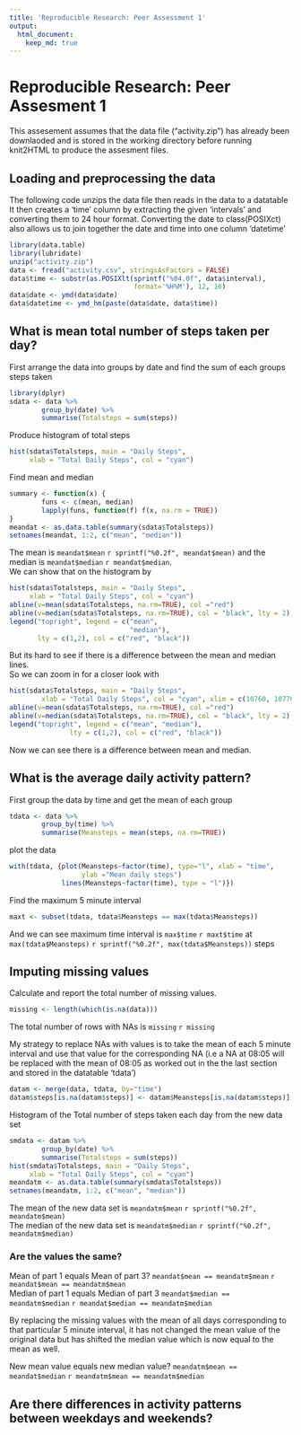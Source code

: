 ```yaml
---
title: 'Reproducible Research: Peer Assessment 1'
output:
  html_document:
    keep_md: true
---
```

# Reproducible Research: Peer Assesment 1

This assesement assumes that the data file ("activity.zip") has already been downlaoded and is stored in the working directory before running knit2HTML to produce the assesment files.

## Loading and preprocessing the data

The following code unzips the data file then reads in the data to a datatable 
It then creates a 'time' column by extracting the given 'intervals' and converting them to 24 hour format.
Converting the date to class(POSIXct) also allows us to join together the date and time into one column 'datetime'

```r
library(data.table)
library(lubridate)
unzip("activity.zip")
data <- fread("activity.csv", stringsAsFactors = FALSE)
data$time <- substr(as.POSIXlt(sprintf("%04.0f", data$interval), 
                               format='%H%M'), 12, 16)
data$date <- ymd(data$date)
data$datetime <- ymd_hm(paste(data$date, data$time))
```


## What is mean total number of steps taken per day?

First arrange the data into groups by date and find the sum of each groups steps taken

```r
library(dplyr)
sdata <- data %>%
        group_by(date) %>%
        summarise(Totalsteps = sum(steps))
```

Produce histogram of total steps    
     
```r
hist(sdata$Totalsteps, main = "Daily Steps",
     xlab = "Total Daily Steps", col = "cyan")
```

Find mean and median

```r
summary <- function(x) {
        funs <- c(mean, median)
        lapply(funs, function(f) f(x, na.rm = TRUE))
}
meandat <- as.data.table(summary(sdata$Totalsteps))
setnames(meandat, 1:2, c("mean", "median"))
```

The mean is `meandat$mean` `r sprintf("%0.2f", meandat$mean)` and the median is `meandat$median` `r meandat$median`.  
We can show that on the histogram by

```r
hist(sdata$Totalsteps, main = "Daily Steps",
     xlab = "Total Daily Steps", col = "cyan")
abline(v=mean(sdata$Totalsteps, na.rm=TRUE), col ="red")
abline(v=median(sdata$Totalsteps, na.rm=TRUE), col = "black", lty = 2)
legend("topright", legend = c("mean",
                              "median"), 
       lty = c(1,2), col = c("red", "black"))
```

But its hard to see if there is a difference between the mean and median lines.  
So we can zoom in for a closer look with

```r
hist(sdata$Totalsteps, main = "Daily Steps",
        xlab = "Total Daily Steps", col = "cyan", xlim = c(10760, 10770))
abline(v=mean(sdata$Totalsteps, na.rm=TRUE), col ="red")
abline(v=median(sdata$Totalsteps, na.rm=TRUE), col = "black", lty = 2)
legend("topright", legend = c("mean", "median"), 
               lty = c(1,2), col = c("red", "black"))
```

Now we can see there is a difference between mean and median.

## What is the average daily activity pattern?

First group the data by time and get the mean of each group

```r
tdata <- data %>%
        group_by(time) %>%
        summarise(Meansteps = mean(steps, na.rm=TRUE)) 
```

plot the data

```r
with(tdata, {plot(Meansteps~factor(time), type="l", xlab = "time", 
                  ylab ="Mean daily steps")
             lines(Meansteps~factor(time), type = "l")})
```

Find the maximum 5 minute interval

```r
maxt <- subset(tdata, tdata$Meansteps == max(tdata$Meansteps))
```

And we can see maximum time interval is `max$time` `r maxt$time` at `max(tdata$Meansteps)` `r sprintf("%0.2f", max(tdata$Meansteps))` steps


## Imputing missing values

Calculate and report the total number of missing values.
```r
missing <- length(which(is.na(data)))
```
The total number of rows with NAs is `missing` `r missing`

My strategy to replace NAs with values is to take the mean of each 5 minute interval and use that value for the corresponding NA (i.e a NA at 08:05 will be replaced with the mean of 08:05 as worked out in the the last section and stored in the datatable 'tdata')

```r
datam <- merge(data, tdata, by="time")
datam$steps[is.na(datam$steps)] <- datam$Meansteps[is.na(datam$steps)]
```

Histogram of the Total number of steps taken each day from the new data set

```r
smdata <- datam %>%
        group_by(date) %>%
        summarise(Totalsteps = sum(steps))
hist(smdata$Totalsteps, main = "Daily Steps",
     xlab = "Total Daily Steps", col = "cyan")
meandatm <- as.data.table(summary(smdata$Totalsteps))
setnames(meandatm, 1:2, c("mean", "median"))
```

The mean of the new data set is `meandatm$mean` `r sprintf("%0.2f", meandatm$mean)`  
The median of the new data set is `meandatm$median` `r sprintf("%0.2f", meandatm$median)`

### Are the values the same?

Mean of part 1 equals Mean of part 3? `meandat$mean == meandatm$mean` `r meandat$mean == meandatm$mean`  
Median of part 1 equals Median of part 3 `meandat$median == meandatm$median` `r meandat$median == meandatm$median`

By replacing the missing values with the mean of all days corresponding to that particular 5 minute interval, it has not changed the mean value of the original data but has shifted the median value which is now equal to the mean as well.

New mean value equals new median value? `meandatm$mean == meandat$median` `r meandatm$mean == meandatm$median`


## Are there differences in activity patterns between weekdays and weekends?
